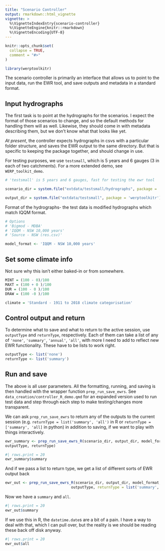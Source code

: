 ```yaml
---
title: "Scenario Controller"
output: rmarkdown::html_vignette
vignette: >
  %\VignetteIndexEntry{scenario-controller}
  %\VignetteEngine{knitr::rmarkdown}
  %\VignetteEncoding{UTF-8}
---
```


```r
knitr::opts_chunk$set(
  collapse = TRUE,
  comment = "#>"
)
```

```r
library(werptoolkitr)
```

The scenario controller is primarily an interface that allows us to point to the input data, run the EWR tool, and save outputs and metadata in a standard format.

## Input hydrographs
The first task is to point at the hydrographs for the scenarios. I expect the format of those scenarios to change, and so the default methods for handling them will as well. Likewise, they should come in with metadata describing them, but we don't know what that looks like yet.

*At present*, the controller expects hydrographs in csvs with a particular folder structure, and saves the EWR output to the same directory. But that is specific to keeping the package together, and should change in use.

For testing purposes, we use `testsmall`, which is 5 years and 6 gauges (3 in each of two catchments). For a more extended demo, see `WERP_toolkit_demo`.

```r
# 'testsmall' is 5 years and 6 gauges, fast for testing the ewr tool

scenario_dir = system.file("extdata/testsmall/hydrographs", package = 'werptoolkitr')

output_dir = system.file("extdata/testsmall", package = 'werptoolkitr')
```

Format of the hydrographs- the test data is modified hydrographs which match IQQM format.

```r
# Options
# 'Bigmod - MDBA'
# 'IQQM - NSW 10,000 years'
# 'Source - NSW (res.csv)'

model_format <- 'IQQM - NSW 10,000 years'
```

## Set some climate info

Not sure why this isn't either baked-in or from somewhere.

```r
MINT = (100 - 0)/100
MAXT = (100 + 0 )/100
DUR = (100 - 0 )/100
DRAW = (100 -0 )/100

climate = 'Standard - 1911 to 2018 climate categorisation'
```

## Control output and return
To determine what to save and what to return to the active session, use `outputType` and `returnType`, respectively. Each of them can take a list of any of `'none'`, `'summary'`, `'annual'`, `'all'`, with more I need to add to reflect new EWR functionality.
These have to be lists to work right.

```r
outputType <- list('none')
returnType <- list('summary')
```


## Run and save
The above is all user parameters. All the formatting, running, and saving is then handled with the wrapper function `prep_run_save_ewrs`.
See `data_creation/controller_R_demo.qmd` for an expanded version used to run test data and step through each step to make testing/changes more transparent.

We can ask `prep_run_save_ewrs` to return any of the outputs to the current session (e.g. `returnType = list('summary', 'all')` in R or `returnType = ['summary', 'all]` in python) in addition to saving, if we want to play with things interactively.

```r
ewr_summary <- prep_run_save_ewrs_R(scenario_dir, output_dir, model_format, climate,
outputType, returnType)
```

```r
#| rows.print = 20
ewr_summary$summary
```

And if we pass a list to return type, we get a list of different sorts of EWR output back

```r
ewr_out <- prep_run_save_ewrs_R(scenario_dir, output_dir, model_format, climate,
                              outputType, returnType = list('summary', 'all'))
```

Now we have a `summary` and `all`.
```r
#| rows.print = 20
ewr_out$summary
```
If we use this in R, the `datetime.date`s are a bit of a pain. I have a way to deal with that, which I can pull over, but the reality is we should be reading these back off disk anyway. 

```r
#| rows.print = 20
ewr_out$all
```
